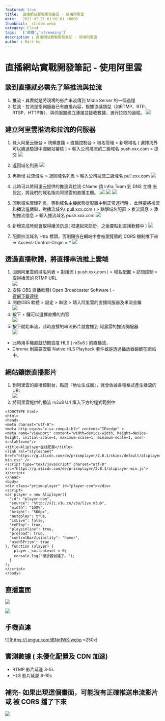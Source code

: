 ```yaml
---
featured: true
title:  直播網站實戰開發筆記 - 使用阿里雲
date:   2021-07-21 01:01:01 +0800
thumbnail:  stream.webp
category: Cloud
tags:   ['直播','streaming']
description : 直播網站實戰開發筆記 - 使用阿里雲
author : Mark ku
---
```

# 直播網站實戰開發筆記 - 使用阿里雲
## 談到直播就必需先了解推流與拉流
1. 推流 - 其實就是將現場的影片串流傳到 Midia Server 的一個過程
1. 拉流 - 拉流是指伺服器已有直播內容，根據協議類型（如RTMP、RTP、RTSP、HTTP等），與伺服器建立連接並接收數據，進行拉取的過程。
![](https://i.imgur.com/17KZnBd.webp)

## 建立阿里雲推流和拉流的伺服器
1. 登入阿里云後台 > 視頻直播 > 直播控制台 > 域名管理 > 新增域名 ( 選擇海外可以繞過驗證中國網站審核 ) > 輸入公司推流的二級域名 push.xxx.com > 提交
![](https://i.imgur.com/3FETvsa.webp)
2. 返回域名列表
![](https://i.imgur.com/XBklPML.webp)
3. 再新增 拉流域名 > 返回域名列表 > 輸入公司拉流二級域名 pull.xxx.com
![](https://i.imgur.com/TOGFyDJ.webp)
4. 此時可以將阿里云提供的推流與拉流 CName 請 Infra Team 到 DNS 主機 去設定，將我們的域名指向阿里雲的直播主機。
![](https://i.imgur.com/Powwa1J.webp)
![](https://i.imgur.com/vN4LSp8.webp)
![](https://i.imgur.com/7BpmeDP.webp)

5. 回到域名管理列表，等到域名主機狀態從配置中到正常運行時 ，此時要將推流和播流進關聯，對播流域名( pull.xxx.com ) > 點擊域名配置 > 推流訊息 > 添加推流信息 > 輸入推流域名 push.xxx.com
![](https://i.imgur.com/boqmzJs.webp)
6. 新增完成時就會取得播流訊息( 框選起來部份，之後要貼到直播軟體中 )
![](https://i.imgur.com/0PkDZrW.webp)
7. 配置拉流域名 Http 標頭，否則鑲嵌在網站中會被瀏覽器的 CORS 機制擋下來 => Access-Control-Origin = *
![](https://i.imgur.com/ZJoOE3b.webp)

## 透過直播軟體，將直播串流推上雲端
1. 回到阿里雲的域名列表 > 對播流 ( push.xxx.com ) > 域名配置 > 訪問控制 > 取得播流的 RTMP URL  
![](https://i.imgur.com/49VXPVM.webp)
2. 安裝 OBS 直播軟體( Open Broadcaster Software ) -  
[官網下載連接](https://obsproject.com/)
3. 開啟OBS 軟體 >  設定 > 串流 > 填入阿里雲的直播伺服器及串流金鑰  
![](https://i.imgur.com/jsGaUL4.webp)
4. 按下 + 鍵可以選擇直播的內容  
![](https://i.imgur.com/8HjbyXs.webp)
5. 按下開始串流，此時直播的串流影片就會推到 阿里雲的推流伺服器  
![](https://i.imgur.com/dQAwK1s.webp)
* 此時用手機直就訪問百度 HLS ( m3u8 ) 的直播流，
* Chrome 則需要安裝 Native HLS Playback 套件或是透過播放器鑲嵌在網站中。  

## 網站鑲嵌直播影片
1. 到阿里雲的直播控制台，點選『地址生成器』，就會依據各種格式產生播流的 URL  
![](https://i.imgur.com/R5eh1GT.webp)
2. 將阿里雲提供的播流 m3u8 Url 填入下方的程式範例中  

```
<!DOCTYPE html>  
<html>  
<head>  
<meta charset="utf-8">  
<meta http-equiv="x-ua-compatible" content="IE=edge" >  
<meta name="viewport" content="width=device-width, height=device-height, initial-scale=1, maximum-scale=1, minimum-scale=1, user-scalable=no"/>  
<title>Aliplayer在线配置</title>  
<link rel="stylesheet" href="https://g.alicdn.com/de/prismplayer/2.8.1/skins/default/aliplayer-min.css" />  
<script type="text/javascript" charset="utf-8" src="https://g.alicdn.com/de/prismplayer/2.8.1/aliplayer-min.js"></script>  
</head>  
<body>  
<div class="prism-player" id="player-con"></div>  
<script>  
var player = new Aliplayer({  
  "id": "player-con",  
  "source": "http://ali.v3u.cn/v3u/live.m3u8",  
  "width": "100%",  
  "height": "500px",  
  "autoplay": true,  
  "isLive": false,  
  "rePlay": true,  
  "playsinline": true,  
  "preload": true,  
  "controlBarVisibility": "hover",  
  "useH5Prism": true  
}, function (player) {  
    player._switchLevel = 0;  
    console.log("播放器创建了。");  
  }  
);  
</script>  
</body>
```

## 直播畫面
![](https://i.imgur.com/3OCziNm.webp)

![](https://i.imgur.com/XUM4I1o.webp)

## 手機直連 
![](https://i.imgur.com/iBNn1WK.webp =250x)

## 實測數據 ( 未優化配置及 CDN 加速)
* RTMP 影片延遲 3-5s
* HLS 影片延遲 8-10s

## 補充- 如果出現這個畫面，可能沒有正確推送串流影片或 被 CORS 擋了下來
![](https://i.imgur.com/82YrJA4.webp)
